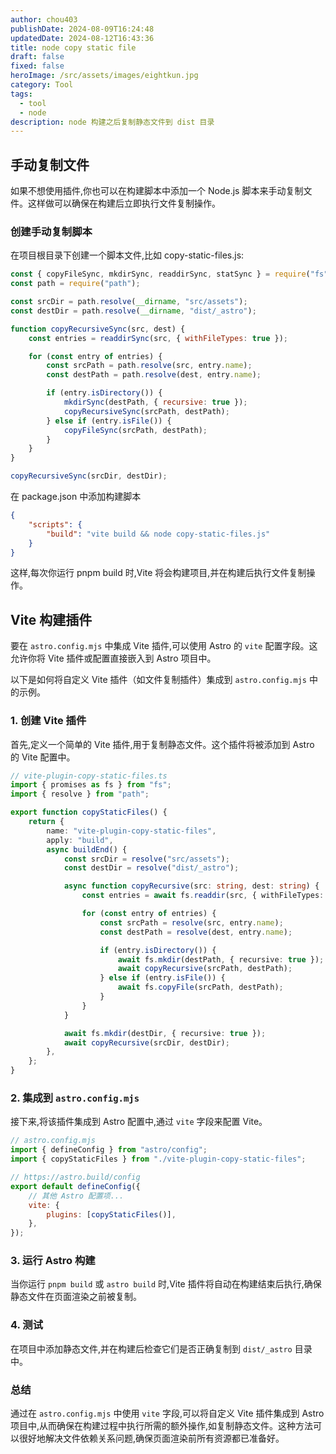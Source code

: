```yaml
---
author: chou403
publishDate: 2024-08-09T16:24:48
updatedDate: 2024-08-12T16:43:36
title: node copy static file
draft: false
fixed: false
heroImage: /src/assets/images/eightkun.jpg
category: Tool
tags:
  - tool
  - node
description: node 构建之后复制静态文件到 dist 目录
---
```


## 手动复制文件

如果不想使用插件,你也可以在构建脚本中添加一个 Node.js 脚本来手动复制文件。这样做可以确保在构建后立即执行文件复制操作。

### 创建手动复制脚本

在项目根目录下创建一个脚本文件,比如 copy-static-files.js:

```js
const { copyFileSync, mkdirSync, readdirSync, statSync } = require("fs");
const path = require("path");

const srcDir = path.resolve(__dirname, "src/assets");
const destDir = path.resolve(__dirname, "dist/_astro");

function copyRecursiveSync(src, dest) {
	const entries = readdirSync(src, { withFileTypes: true });

	for (const entry of entries) {
		const srcPath = path.resolve(src, entry.name);
		const destPath = path.resolve(dest, entry.name);

		if (entry.isDirectory()) {
			mkdirSync(destPath, { recursive: true });
			copyRecursiveSync(srcPath, destPath);
		} else if (entry.isFile()) {
			copyFileSync(srcPath, destPath);
		}
	}
}

copyRecursiveSync(srcDir, destDir);
```

在 package.json 中添加构建脚本

```json
{
	"scripts": {
		"build": "vite build && node copy-static-files.js"
	}
}
```

这样,每次你运行 pnpm build 时,Vite 将会构建项目,并在构建后执行文件复制操作。

## Vite 构建插件

要在 `astro.config.mjs` 中集成 Vite 插件,可以使用 Astro 的 `vite` 配置字段。这允许你将 Vite 插件或配置直接嵌入到 Astro 项目中。

以下是如何将自定义 Vite 插件（如文件复制插件）集成到 `astro.config.mjs` 中的示例。

### 1. **创建 Vite 插件**

首先,定义一个简单的 Vite 插件,用于复制静态文件。这个插件将被添加到 Astro 的 Vite 配置中。

```typescript
// vite-plugin-copy-static-files.ts
import { promises as fs } from "fs";
import { resolve } from "path";

export function copyStaticFiles() {
	return {
		name: "vite-plugin-copy-static-files",
		apply: "build",
		async buildEnd() {
			const srcDir = resolve("src/assets");
			const destDir = resolve("dist/_astro");

			async function copyRecursive(src: string, dest: string) {
				const entries = await fs.readdir(src, { withFileTypes: true });

				for (const entry of entries) {
					const srcPath = resolve(src, entry.name);
					const destPath = resolve(dest, entry.name);

					if (entry.isDirectory()) {
						await fs.mkdir(destPath, { recursive: true });
						await copyRecursive(srcPath, destPath);
					} else if (entry.isFile()) {
						await fs.copyFile(srcPath, destPath);
					}
				}
			}

			await fs.mkdir(destDir, { recursive: true });
			await copyRecursive(srcDir, destDir);
		},
	};
}
```

### 2. **集成到 `astro.config.mjs`**

接下来,将该插件集成到 Astro 配置中,通过 `vite` 字段来配置 Vite。

```javascript
// astro.config.mjs
import { defineConfig } from "astro/config";
import { copyStaticFiles } from "./vite-plugin-copy-static-files";

// https://astro.build/config
export default defineConfig({
	// 其他 Astro 配置项...
	vite: {
		plugins: [copyStaticFiles()],
	},
});
```

### 3. **运行 Astro 构建**

当你运行 `pnpm build` 或 `astro build` 时,Vite 插件将自动在构建结束后执行,确保静态文件在页面渲染之前被复制。

### 4. **测试**

在项目中添加静态文件,并在构建后检查它们是否正确复制到 `dist/_astro` 目录中。

### 总结

通过在 `astro.config.mjs` 中使用 `vite` 字段,可以将自定义 Vite 插件集成到 Astro 项目中,从而确保在构建过程中执行所需的额外操作,如复制静态文件。这种方法可以很好地解决文件依赖关系问题,确保页面渲染前所有资源都已准备好。
